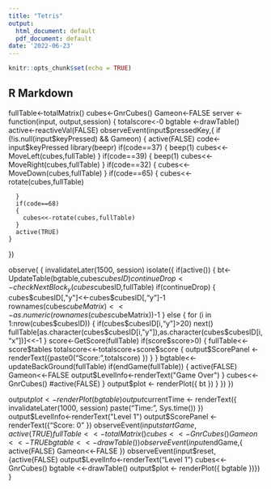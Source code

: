 ---
title: "Tetris"
output:
  html_document: default
  pdf_document: default
date: '2022-06-23'
---

```{r setup, include=FALSE}
knitr::opts_chunk$set(echo = TRUE)
```

## R Markdown

fullTable<-totalMatrix()
cubes<-GnrCubes()
Gameon<-FALSE
server <- function(input, output,session) {
  totalscore<-0
  bgtable <-drawTable()
  active<-reactiveVal(FALSE)
  observeEvent(input$pressedKey,{
    if (!is.null(input$keyPressed) && Gameon)
    {
      active(FALSE)
      code<-input$keyPressed
library(beepr)
      if(code==37)
      {
        beep(1)
        cubes<<-MoveLeft(cubes,fullTable)
      }
      if(code==39)
      {
        beep(1)
        cubes<<-MoveRight(cubes,fullTable)
      }
      if(code==32)
      {
        cubes<<-MoveDown(cubes,fullTable)
      }
      if(code==65)
      {
        cubes<<-rotate(cubes,fullTable)

      }
      if(code==68)
      {
        cubes<<-rotate(cubes,fullTable)
      }
      active(TRUE)
    }
  })

  observe(
    {
      invalidateLater(1500, session)
      isolate({
        if(active())
        {
          bt<-UpdateTable(bgtable,cubes$cubesID)
          continueDrop<-checkNextBlock_y(cubes$cubesID,fullTable)
          if(continueDrop)
          {
            cubes$cubesID[,"y"]<<-cubes$cubesID[,"y"]-1
            rownames(cubes$cubeMatrix)<<-as.numeric(rownames(cubes$cubeMatrix))-1
          }
          else
          {
            for (i in 1:nrow(cubes$cubesID))
            {
              if(cubes$cubesID[i,"y"]>20)
                next()
              fullTable[as.character(cubes$cubesID[i,"y"]),as.character(cubes$cubesID[i,"x"])]<<-1
            }
            score<-GetScore(fullTable)
            if(score$score>0)
            {
              fullTable<<-score$tables
              totalscore<<-totalscore+score$score
              {
                output$ScorePanel <- renderText({paste0("Score: ",totalscore)   })
              }
            }
            bgtable<<-updateBackGround(fullTable)
            if(endGame(fullTable))
            {
              active(FALSE)
              Gameon<<-FALSE
              output$LevelInfo<-renderText("Game Over")
            }
            cubes<<-GnrCubes()
            #active(FALSE)
          }
          output$plot <- renderPlot({
            bt
          })
        }
      })
    })


  output$plot <- renderPlot({
    bgtable
  })
  output$currentTime <- renderText({
    invalidateLater(1000, session)
    paste("Time: ", Sys.time())
  })
  output$LevelInfo<-renderText("Level 1")
  output$ScorePanel <- renderText({"Score: 0"  })
  observeEvent(input$startGame,{active(TRUE)
    fullTable<<-totalMatrix()
    cubes<<-GnrCubes()
    Gameon<<-TRUE
    bgtable <<-drawTable()})
  observeEvent(input$endGame,{
    active(FALSE)
    Gameon<<-FALSE
    })
  observeEvent(input$reset,{active(FALSE)
    output$LevelInfo<-renderText("Level 1")
    cubes<<-GnrCubes()
    bgtable <<-drawTable()
    output$plot <- renderPlot({
      bgtable
    })})
}
